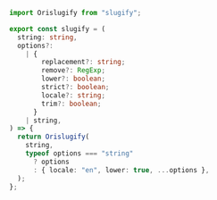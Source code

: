 ```typescript
import Orislugify from "slugify";

export const slugify = (
  string: string,
  options?:
    | {
        replacement?: string;
        remove?: RegExp;
        lower?: boolean;
        strict?: boolean;
        locale?: string;
        trim?: boolean;
      }
    | string,
) => {
  return Orislugify(
    string,
    typeof options === "string"
      ? options
      : { locale: "en", lower: true, ...options },
  );
};
```
